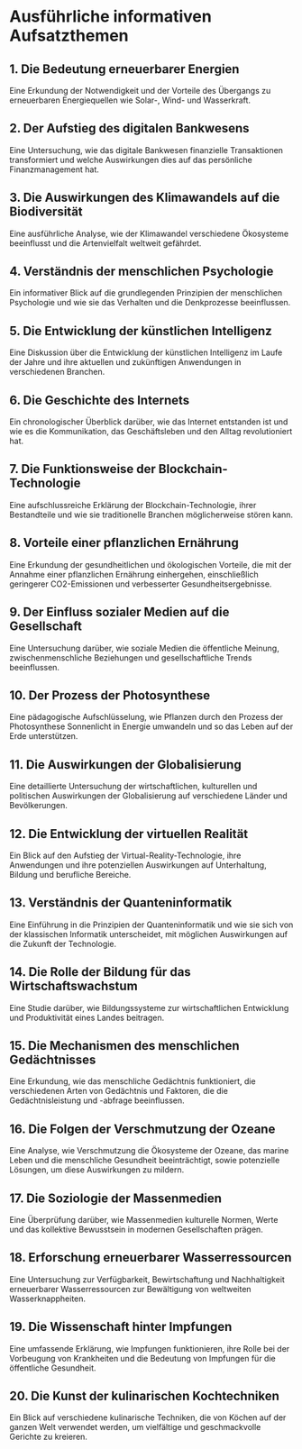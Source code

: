 # Ausführliche informativen Aufsatzthemen


<div style={{ width: "100%", padding: 20, height: "70vh" }}>
  <Chat
    welcome={"Hallo, Über welches Thema möchten Sie diskutieren oder generieren?"}
    teacherName={"Alex"}
    systemPrompt={"Bitte helfen Sie diesem Benutzer, das gewünschte Aufsatzthema zu finden!"}
  />
</div>

## 1. Die Bedeutung erneuerbarer Energien

Eine Erkundung der Notwendigkeit und der Vorteile des Übergangs zu erneuerbaren Energiequellen wie Solar-, Wind- und Wasserkraft.

## 2. Der Aufstieg des digitalen Bankwesens

Eine Untersuchung, wie das digitale Bankwesen finanzielle Transaktionen transformiert und welche Auswirkungen dies auf das persönliche Finanzmanagement hat.

## 3. Die Auswirkungen des Klimawandels auf die Biodiversität

Eine ausführliche Analyse, wie der Klimawandel verschiedene Ökosysteme beeinflusst und die Artenvielfalt weltweit gefährdet.

## 4. Verständnis der menschlichen Psychologie

Ein informativer Blick auf die grundlegenden Prinzipien der menschlichen Psychologie und wie sie das Verhalten und die Denkprozesse beeinflussen.

## 5. Die Entwicklung der künstlichen Intelligenz

Eine Diskussion über die Entwicklung der künstlichen Intelligenz im Laufe der Jahre und ihre aktuellen und zukünftigen Anwendungen in verschiedenen Branchen.

## 6. Die Geschichte des Internets

Ein chronologischer Überblick darüber, wie das Internet entstanden ist und wie es die Kommunikation, das Geschäftsleben und den Alltag revolutioniert hat.

## 7. Die Funktionsweise der Blockchain-Technologie

Eine aufschlussreiche Erklärung der Blockchain-Technologie, ihrer Bestandteile und wie sie traditionelle Branchen möglicherweise stören kann.

## 8. Vorteile einer pflanzlichen Ernährung

Eine Erkundung der gesundheitlichen und ökologischen Vorteile, die mit der Annahme einer pflanzlichen Ernährung einhergehen, einschließlich geringerer CO2-Emissionen und verbesserter Gesundheitsergebnisse.

## 9. Der Einfluss sozialer Medien auf die Gesellschaft

Eine Untersuchung darüber, wie soziale Medien die öffentliche Meinung, zwischenmenschliche Beziehungen und gesellschaftliche Trends beeinflussen.

## 10. Der Prozess der Photosynthese

Eine pädagogische Aufschlüsselung, wie Pflanzen durch den Prozess der Photosynthese Sonnenlicht in Energie umwandeln und so das Leben auf der Erde unterstützen.

## 11. Die Auswirkungen der Globalisierung

Eine detaillierte Untersuchung der wirtschaftlichen, kulturellen und politischen Auswirkungen der Globalisierung auf verschiedene Länder und Bevölkerungen.

## 12. Die Entwicklung der virtuellen Realität

Ein Blick auf den Aufstieg der Virtual-Reality-Technologie, ihre Anwendungen und ihre potenziellen Auswirkungen auf Unterhaltung, Bildung und berufliche Bereiche.

## 13. Verständnis der Quanteninformatik

Eine Einführung in die Prinzipien der Quanteninformatik und wie sie sich von der klassischen Informatik unterscheidet, mit möglichen Auswirkungen auf die Zukunft der Technologie.

## 14. Die Rolle der Bildung für das Wirtschaftswachstum

Eine Studie darüber, wie Bildungssysteme zur wirtschaftlichen Entwicklung und Produktivität eines Landes beitragen.

## 15. Die Mechanismen des menschlichen Gedächtnisses

Eine Erkundung, wie das menschliche Gedächtnis funktioniert, die verschiedenen Arten von Gedächtnis und Faktoren, die die Gedächtnisleistung und -abfrage beeinflussen.

## 16. Die Folgen der Verschmutzung der Ozeane

Eine Analyse, wie Verschmutzung die Ökosysteme der Ozeane, das marine Leben und die menschliche Gesundheit beeinträchtigt, sowie potenzielle Lösungen, um diese Auswirkungen zu mildern.

## 17. Die Soziologie der Massenmedien

Eine Überprüfung darüber, wie Massenmedien kulturelle Normen, Werte und das kollektive Bewusstsein in modernen Gesellschaften prägen.

## 18. Erforschung erneuerbarer Wasserressourcen

Eine Untersuchung zur Verfügbarkeit, Bewirtschaftung und Nachhaltigkeit erneuerbarer Wasserressourcen zur Bewältigung von weltweiten Wasserknappheiten.

## 19. Die Wissenschaft hinter Impfungen

Eine umfassende Erklärung, wie Impfungen funktionieren, ihre Rolle bei der Vorbeugung von Krankheiten und die Bedeutung von Impfungen für die öffentliche Gesundheit.

## 20. Die Kunst der kulinarischen Kochtechniken

Ein Blick auf verschiedene kulinarische Techniken, die von Köchen auf der ganzen Welt verwendet werden, um vielfältige und geschmackvolle Gerichte zu kreieren.

